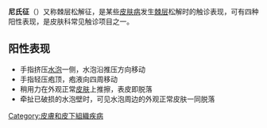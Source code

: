 {{medical}}
{{unreferenced|time=2010-08-24T15:12:44+00:00}}

'''尼氏征'''（{{lang|en|Nikolsky's sign}}）又称棘层松解征，是某些[[皮肤病|皮肤病]]发生[[棘层|棘层]]松解时的触诊表现，可有四种阳性表现，是皮肤科常见触诊项目之一。

== 阳性表现 ==
*手指挤压[[水泡|水泡]]一侧，水泡沿推压方向移动
*手指轻压疱顶，疱液向四周移动
*稍用力在外观正常[[皮肤|皮肤]]上推擦，表皮即脱落
*牵扯已破损的水泡壁时，可见水泡周边的外观正常皮肤一同脱落

{{Skin and subcutaneous tissue symptoms and signs|state=autocollapse}}
{{Medicine-stub}}

[[Category:皮膚和皮下組織疾病|Category:皮膚和皮下組織疾病]]